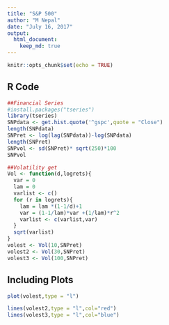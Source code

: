 ```yaml
---
title: "S&P 500"
author: "M Nepal"
date: "July 16, 2017"
output: 
  html_document:
    keep_md: true
---
```


```r
knitr::opts_chunk$set(echo = TRUE)
```

## R Code

```r
##Financial Series
#install.packages("tseries")
library(tseries)
SNPdata <- get.hist.quote('^gspc',quote = "Close")
length(SNPdata)
SNPret <- log(lag(SNPdata))-log(SNPdata)
length(SNPret)
SNPvol <- sd(SNPret)* sqrt(250)*100
SNPvol

##Volatility get
Vol <- function(d,logrets){
  var = 0
  lam = 0
  varlist <- c()
  for (r in logrets){
    lam = lam *(1-1/d)+1
    var = (1-1/lam)*var +(1/lam)*r^2
    varlist <- c(varlist,var)
  }
  sqrt(varlist)
}
volest <- Vol(10,SNPret)
volest2 <- Vol(30,SNPret)
volest3 <- Vol(100,SNPret)

```

## Including Plots
```r
plot(volest,type = "l")

lines(volest2,type = "l",col="red")
lines(volest3,type = "l",col="blue")
```

